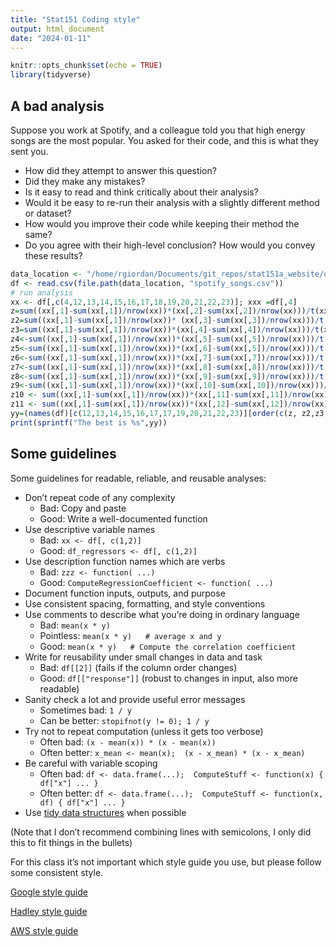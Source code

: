 ```yaml
---
title: "Stat151 Coding style"
output: html_document
date: "2024-01-11"
---
```


```r
knitr::opts_chunk$set(echo = TRUE)
library(tidyverse)
```

## A bad analysis

Suppose you work at Spotify, and a colleague told you that high energy songs are the most popular. You asked for their code, and this is what they sent you.

-   How did they attempt to answer this question?
-   Did they make any mistakes?
-   Is it easy to read and think critically about their analysis?
-   Would it be easy to re-run their analysis with a slightly different method or dataset?
-   How would you improve their code while keeping their method the same?
-   Do you agree with their high-level conclusion? How would you convey these results?

```r
data_location <- "/home/rgiordan/Documents/git_repos/stat151a_website/datasets"
df <- read.csv(file.path(data_location, "spotify_songs.csv"))
# run analysis
xx <- df[,c(4,12,13,14,15,16,17,18,19,20,21,22,23)]; xxx =df[,4]
z=sum((xx[,1]-sum(xx[,1])/nrow(xx))*(xx[,2]-sum(xx[,2])/nrow(xx)))/t(xx[,2]-sum(xx[,2])/nrow(xx))%*%(xx[,2] - sum(xx[,2])/nrow(xx))
z2=sum((xx[,1]-sum(xx[,1])/nrow(xx))* (xx[,3]-sum(xx[,3])/nrow(xx)))/t(xx[,3]-sum(xx[,3])/nrow(xx))%*%(xx[,3] - sum(xx[,3])/nrow(xx))
z3=sum((xx[,1]-sum(xx[,1])/nrow(xx))*(xx[,4]-sum(xx[,4])/nrow(xx)))/t(xx[,4]-sum(xx[,4])/nrow(xx))%*%(xx[,4]-sum(xx[,4])/nrow(xx))
z4<-sum((xx[,1]-sum(xx[,1])/nrow(xx))*(xx[,5]-sum(xx[,5])/nrow(xx)))/t(xx[,5]-sum(xx[,5])/nrow(xx))%*%(xx[,5]-sum(xx[,5])/nrow(xx))
z5<-sum((xx[,1]-sum(xx[,1])/nrow(xx))*(xx[,6]-sum(xx[,5])/nrow(xx)))/t(xx[,6]-sum(xx[,6])/nrow(xx))%*%(xx[,6]-sum(xx[,6])/nrow(xx))
z6<-sum((xx[,1]-sum(xx[,1])/nrow(xx))*(xx[,7]-sum(xx[,7])/nrow(xx)))/t(xx[,7]-sum(xx[,2])/nrow(xx))%*%(xx[,7]- sum(xx[,7])/nrow(xx))
z7<-sum((xx[,1]-sum(xx[,1])/nrow(xx))*(xx[,8]-sum(xx[,8])/nrow(xx)))/t(xx[,8]-sum(xx[,8])/nrow(xx))%*%(xx[,8]- sum(xx[,8])/nrow(xx))
z8<-sum((xx[,1]-sum(xx[,1])/nrow(xx))*(xx[,9]-sum(xx[,9])/nrow(xx)))/t(xx[,9]-sum(xx[,9])/nrow(xxx))%*%(xx[,9]- sum(xx[,9])/nrow(xx))
z9<-sum((xx[,1]-sum(xx[,1])/nrow(xx))*(xx[,10]-sum(xx[,10])/nrow(xx)))/t(xx[,10]-sum(xx[,10])/nrow(xxx))%*%(xx[,10] -sum(xx[,10])/nrow(xx))
z10 <- sum((xx[,1]-sum(xx[,1])/nrow(xx))*(xx[,11]-sum(xx[,11])/nrow(xx)))/t(xx[,11]-sum(xx[,11])/nrow(xxx))%*%(xx[,11] -sum(xx[,11])/nrow(xx))
z11 <- sum((xx[,1]-sum(xx[,1])/nrow(xx))*(xx[,12]-sum(xx[,12])/nrow(xx)))/t(xx[,12]-sum(xx[,12])/nrow(xx))%*%(xx[,12] -sum(xx[,12])/nrow(xx))
yy=(names(df)[c(12,13,14,15,16,17,17,19,20,21,22,23)][order(c(z, z2,z3,z4, z5, z6, z7, z8, z9, z10,z11))][1])
print(sprintf("The best is %s",yy))
```

## Some guidelines

Some guidelines for readable, reliable, and reusable analyses:

-   Don't repeat code of any complexity
    -   Bad: Copy and paste
    -   Good: Write a well-documented function
-   Use descriptive variable names
    -   Bad: `xx <- df[, c(1,2)]`
    -   Good: `df_regressors <- df[, c(1,2)]`
-   Use description function names which are verbs
    -   Bad: `zzz <- function( ...)`
    -   Good: `ComputeRegressionCoefficient <- function( ...)`
-   Document function inputs, outputs, and purpose
-   Use consistent spacing, formatting, and style conventions
-   Use comments to describe what you're doing in ordinary language
    -   Bad: `mean(x * y)`
    -   Pointless: `mean(x * y)   # average x and y`
    -   Good: `mean(x * y)   # Compute the correlation coefficient`
-   Write for reusability under small changes in data and task
    -   Bad: `df[[2]]` (fails if the column order changes)
    -   Good: `df[["response"]]` (robust to changes in input, also more readable)
-   Sanity check a lot and provide useful error messages
    -   Sometimes bad: `1 / y`
    -   Can be better: `stopifnot(y != 0); 1 / y`
-   Try not to repeat computation (unless it gets too verbose)
    -   Often bad: `(x - mean(x)) * (x - mean(x))`
    -   Often better: `x_mean <- mean(x);  (x - x_mean) * (x - x_mean)`
-   Be careful with variable scoping
    -   Often bad: `df <- data.frame(...);  ComputeStuff <- function(x) { df["x"] ... }`
    -   Often better: `df <- data.frame(...);  ComputeStuff <- function(x, df) { df["x"] ... }`
-   Use [tidy data structures](https://r4ds.had.co.nz/tidy-data.html) when possible

(Note that I don't recommend combining lines with semicolons, I only did this to fit things in the bullets)

For this class it's not important which style guide you use, but please
follow some consistent style.

[Google style guide](https://google.github.io/styleguide/Rguide.html)

[Hadley style guide](http://adv-r.had.co.nz/Style.html)

[AWS style guide](https://rstudio-pubs-static.s3.amazonaws.com/390511_286f47c578694d3dbd35b6a71f3af4d6.html)
